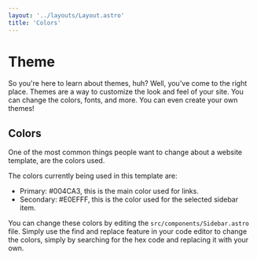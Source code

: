 ```yaml
---
layout: '../layouts/Layout.astro'
title: 'Colors'
---
```


# Theme

So you're here to learn about themes, huh? Well, you've come to the right place. Themes are a way to customize the look and feel of your site. You can change the colors, fonts, and more. You can even create your own themes!

## Colors

One of the most common things people want to change about a website template, are the colors used. 

The colors currently being used in this template are:

- Primary: #004CA3, this is the main color used for links.
- Secondary: #E0EFFF, this is the color used for the selected sidebar item.

You can change these colors by editing the `src/components/Sidebar.astro` file. Simply use the find and replace feature in your code editor to change the colors, simply by searching for the hex code and replacing it with your own.